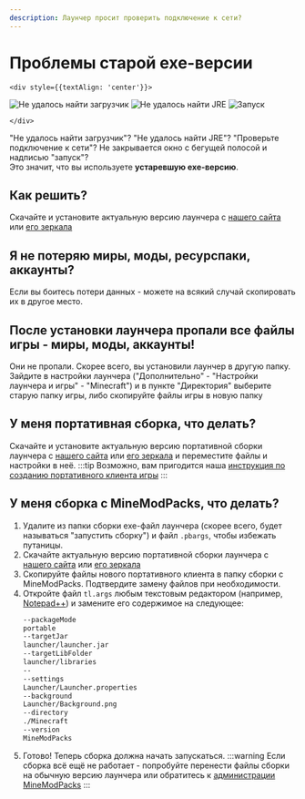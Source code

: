 ```yaml
---
description: Лаунчер просит проверить подключение к сети?
---
```

# Проблемы старой exe-версии
```mdx-code-block
<div style={{textAlign: 'center'}}>
```
![Не удалось найти загрузчик](./img/prebootstrap-error.jpg) ![Не удалось найти JRE](./img/prebootstrap-jre-not-found.jpg) ![Запуск](./img/prebootstrap-launching.jpg)
```mdx-code-block
</div>
```
"Не удалось найти загрузчик"? "Не удалось найти JRE"? "Проверьте подключение к сети"? Не закрывается окно с бегущей полосой и надписью "запуск"?  
Это значит, что вы используете **устаревшую exe-версию**.

## Как решить?
Скачайте и установите актуальную версию лаунчера с [нашего сайта](https://llaun.ch) или [его зеркала](https://lln4.ru)

## Я не потеряю миры, моды, ресурспаки, аккаунты?
Если вы боитесь потери данных - можете на всякий случай скопировать их в другое место.  

## После установки лаунчера пропали все файлы игры - миры, моды, аккаунты!
Они не пропали. Скорее всего, вы установили лаунчер в другую папку.  
Зайдите в настройки лаунчера ("Дополнительно" - "Настройки лаунчера и игры" - "Minecraft") и в пункте "Директория" выберите старую папку игры, либо скопируйте файлы игры в новую папку

## У меня портативная сборка, что делать?
Скачайте и установите актуальную версию портативной сборки лаунчера с [нашего сайта](https://llaun.ch/portable) или [его зеркала](https://lln4.ru/portable) и переместите файлы и настройки в неё.
:::tip
Возможно, вам пригодится наша [инструкция по созданию портативного клиента игры](../launcher/portable)
:::

## У меня сборка с MineModPacks, что делать?
1. Удалите из папки сборки exe-файл лаунчера (скорее всего, будет называться "запустить сборку") и файл `.pbargs`, чтобы избежать путаницы.
2. Скачайте актуальную версию портативной сборки лаунчера с [нашего сайта](https://llaun.ch/portable) или [его зеркала](https://lln4.ru/portable)
3. Скопируйте файлы нового портативного клиента в папку сборки с MineModPacks. Подтвердите замену файлов при необходимости.
4. Откройте файл `tl.args` любым текстовым редактором (например, [Notepad++](https://notepad-plus-plus.org/downloads/)) и замените его содержимое на следующее:
    ```bash title="tl.args"
    --packageMode
    portable
    --targetJar
    launcher/launcher.jar
    --targetLibFolder
    launcher/libraries
    --
    --settings
    Launcher/Launcher.properties
    --background
    Launcher/Background.png
    --directory
    ./Minecraft
    --version
    MineModPacks
    ```
5. Готово! Теперь сборка должна начать запускаться.
    :::warning
    Если сборка всё ещё не работает - попробуйте перенести файлы сборки на обычную версию лаунчера или обратитесь к [администрации MineModPacks](https://minemodpacks.ru/%D0%B8%D0%BD%D1%84%D0%BE%D1%80%D0%BC%D0%B0%D1%86%D0%B8%D1%8F#%D0%9A%D0%BE%D0%BD%D1%82%D0%B0%D0%BA%D1%82%D1%8B)
    :::